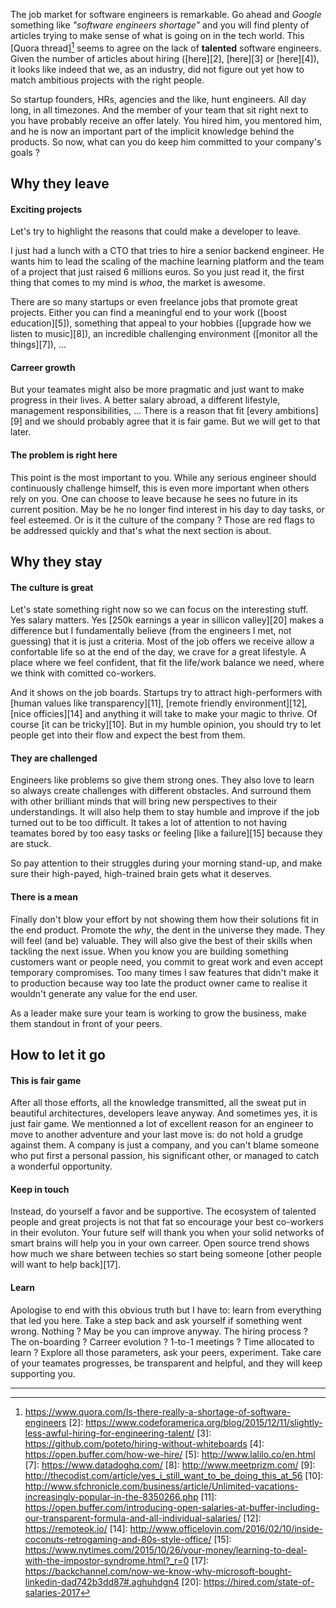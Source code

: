 The job market for software engineers is remarkable. Go ahead and _Google_
something like _"software engineers shortage"_ and you will find plenty of
articles trying to make sense of what is going on in the tech world. This [Quora
thread][^1] seems to agree on the lack of **talented** software engineers. Given
the number of articles about hiring ([here][2], [here][3] or [here][4]), it
looks like indeed that we, as an industry, did not figure out yet how to match
ambitious projects with the right people.

So startup founders, HRs, agencies and the like, hunt engineers. All day long,
in all timezones. And the member of your team that sit right next to you have
probably receive an offer lately. You hired him, you mentored him, and he is now
an important part of the implicit knowledge behind the products. So now, what
can you do keep him committed to your company's goals ?




## Why they leave

#### Exciting projects

Let's try to highlight the reasons that could make a developer to leave.

I just had a lunch with a CTO that tries to hire a senior backend engineer. He
wants him to lead the scaling of the machine learning platform and the team of a
project that  just raised 6 millions euros. So you just read it, the first thing
that comes to my mind is _whoa_, the market is awesome.

There are so many startups or even freelance jobs that promote great projects.
Either you can find a meaningful end to your work ([boost education][5]),
something that appeal to your hobbies ([upgrade how we listen to music][8]), an
incredible challenging environment ([monitor all the things][7]), …



#### Carreer growth

But your teamates might also be more pragmatic and just want to make progress in
their lives. A better salary abroad, a different lifestyle, management
responsibilities, … There is a reason that fit [every ambitions][9] and we
should probably agree that it is fair game. But we will get to that later.



#### The problem is right here

This point is the most important to you. While any serious engineer should
continuously challenge himself, this is even more important when others rely on
you. One can choose to leave because he sees no future in its current position.
May be he no longer find interest in his day to day tasks, or feel esteemed. Or
is it the culture of the company ? Those are red flags to be addressed quickly
and that's what the next section is about.



## Why they stay



#### The culture is great

Let's state something right now so we can focus on the interesting stuff. Yes
salary matters. Yes [250k earnings a year in sillicon valley][20] makes a
difference but I fundamentally believe (from the engineers I met, not guessing)
that it is just a criteria. Most of the job offers we receive allow a
confortable life so at the end of the day, we crave for a great lifestyle. A
place where we feel confident, that fit the life/work balance we need, where we
think with comitted co-workers.

And it shows on the job boards. Startups try to attract high-performers with
[human values like transparency][11], [remote friendly environment][12], [nice
officies][14] and anything it will take to make your magic to thrive. Of course
[it can be tricky][10]. But in my humble opinion, you should try to let people
get into their flow and expect the best from them.



#### They are challenged

Engineers like problems so give them strong ones. They also love to learn so
always create challenges with different obstacles. And surround them with other
brilliant minds that will bring new perspectives to their understandings. It
will also help them to stay humble and improve if the job turned out to be too
difficult. It takes a lot of attention to not having teamates bored by too easy
tasks or feeling [like a failure][15] because they are stuck.

So pay attention to their struggles during your morning stand-up, and make sure
their high-payed, high-trained brain gets what it deserves.



#### There is a mean

Finally don't blow your effort by not showing them how their solutions fit in
the end product. Promote the _why_, the dent in the universe they made. They
will feel (and be) valuable. They will also give the best of their skills when
tackling the next issue. When you know you are building something customers want
or people need, you commit to great work and even accept temporary compromises.
Too many times I saw features that didn't make it to production because way too
late the product owner came to realise it wouldn't generate any value for the
end user.

As a leader make sure your team is working to grow the business, make them
standout in front of your peers.



## How to let it go



#### This is fair game

After all those efforts, all the knowledge transmitted, all the sweat put in
beautiful architectures, developers leave anyway. And sometimes yes, it is just
fair game. We mentionned a lot of excellent reason for an engineer to move to
another adventure and your last move is: do not hold a grudge against them. A
company is just a company, and you can't blame someone who put first a personal
passion, his significant other, or managed to catch a wonderful opportunity.



#### Keep in touch

Instead, do yourself a favor and be supportive. The ecosystem of talented people
and great projects is not that fat so encourage your best co-workers in their
evoluton. Your future self will thank you when your solid networks of smart
brains will help you in your own carreer. Open source trend shows how much we
share between techies so start being someone [other people will want to help
back][17].



#### Learn

Apologise to end with this obvious truth but I have to:  learn from everything
that led you here. Take a step back and ask yourself if something went wrong.
Nothing ? May be you can improve anyway. The hiring process ? The on-boarding ?
Carreer evolution ? 1-to-1 meetings ? Time allocated to learn ? Explore all
those parameters, ask your peers, experiment. Take care of your teamates
progresses, be transparent and helpful, and they will keep supporting you.



---

[^1]: https://www.quora.com/Is-there-really-a-shortage-of-software-engineers
[2]: https://www.codeforamerica.org/blog/2015/12/11/slightly-less-awful-hiring-for-engineering-talent/
[3]: https://github.com/poteto/hiring-without-whiteboards
[4]: https://open.buffer.com/how-we-hire/
[5]: http://www.lalilo.co/en.html
[7]: https://www.datadoghq.com/
[8]: http://www.meetprizm.com/
[9]: http://thecodist.com/article/yes_i_still_want_to_be_doing_this_at_56
[10]: http://www.sfchronicle.com/business/article/Unlimited-vacations-increasingly-popular-in-the-8350266.php
[11]: https://open.buffer.com/introducing-open-salaries-at-buffer-including-our-transparent-formula-and-all-individual-salaries/
[12]: https://remoteok.io/
[14]: http://www.officelovin.com/2016/02/10/inside-coconuts-retrogaming-and-80s-style-office/
[15]: https://www.nytimes.com/2015/10/26/your-money/learning-to-deal-with-the-impostor-syndrome.html?_r=0
[17]: https://backchannel.com/now-we-know-why-microsoft-bought-linkedin-dad742b3dd87#.aghuhdgn4
[20]: https://hired.com/state-of-salaries-2017

